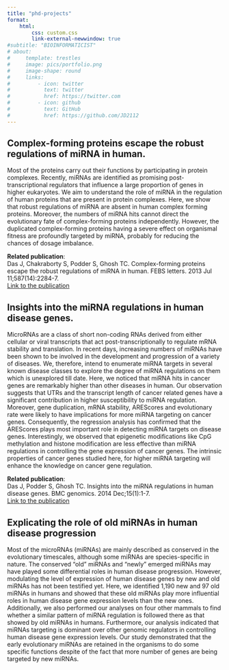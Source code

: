 ```yaml
---
title: "phd-projects"
format:
    html:
        css: custom.css
        link-external-newwindow: true
#subtitle: "BIOINFORMATICIST"
# about:
#     template: trestles
#     image: pics/portfolio.png
#     image-shape: round
#     links: 
#         - icon: twitter
#           text: twitter
#           href: https://twitter.com
#         - icon: github
#           text: GitHub
#           href: https://github.com/JD2112
---
```


## Complex-forming proteins escape the robust regulations of miRNA in human.

Most of the proteins carry out their functions by participating in protein complexes. Recently, miRNAs are identified as promising post-transcriptional regulators that influence a large proportion of genes in higher eukaryotes. We aim to understand the role of miRNA in the regulation of human proteins that are present in
protein complexes. Here, we show that robust regulations of miRNA are absent in human complex forming proteins.
Moreover, the numbers of miRNA hits cannot direct the
evolutionary fate of complex-forming proteins independently.
However, the duplicated complex-forming proteins having a
severe effect on organismal fitness are profoundly targeted by miRNA, probably for reducing the chances of dosage imbalance.

**<span class="word3">Related publication</span>**: \
Das J, Chakraborty S, Podder S, Ghosh TC. <span class="word">Complex-forming proteins escape the robust regulations of miRNA in human</span>. FEBS letters. 2013 Jul 11;587(14):2284-7. \
[Link to the publication](https://www.sciencedirect.com/science/article/pii/S0014579313004419){.external target="_blank"}

## Insights into the miRNA regulations in human disease genes.

MicroRNAs are a class of short non-coding RNAs derived from
either cellular or viral transcripts that act post-transcriptionally to regulate mRNA stability and translation. In recent days, increasing numbers of miRNAs have been shown to be involved in the development and progression of a variety of diseases. We, therefore, intend to enumerate miRNA targets in several known disease classes to explore the degree of miRNA regulations on them which is unexplored till date. Here, we noticed that miRNA hits in cancer genes are remarkably higher than other diseases in human. Our observation suggests that UTRs and the transcript length of cancer related genes have a significant contribution in higher susceptibility to miRNA regulation. Moreover, gene duplication, mRNA stability, AREScores and evolutionary rate were likely to have implications for more miRNA targeting on cancer genes. Consequently, the regression analysis has
confirmed that the AREScores plays most important role in detecting miRNA targets on disease genes. Interestingly, we observed that epigenetic modifications like CpG methylation and histone modification are less effective than miRNA regulations in controlling the gene expression of cancer genes. The intrinsic properties of cancer genes studied here, for higher miRNA targeting will enhance the knowledge on cancer gene regulation.

**<span class="word3">Related publication</span>**: \
Das J, Podder S, Ghosh TC. <span class="word">Insights into the miRNA regulations in human disease genes. BMC genomics</span>. 2014 Dec;15(1):1-7. \
[Link to the publication](https://bmcgenomics.biomedcentral.com/articles/10.1186/1471-2164-15-1010){.external target="_blank"}

## Explicating the role of old miRNAs in human disease progression

Most of the microRNAs (miRNAs) are mainly described as conserved in the evolutionary timescales, although some miRNAs are species-specific in nature. The conserved “old” miRNAs and “newly” emerged miRNAs may have played some differential roles in human disease progression. However, modulating the level of expression of human disease genes by new and old miRNAs has not been testified yet. Here, we identified 1,190 new and 97 old miRNAs in humans and showed that these old miRNAs play more influential roles in human
disease gene expression levels than the new ones. Additionally, we also performed our analyses on four other mammals to find whether a similar pattern of miRNA regulation is followed there as that showed by old miRNAs in humans. Furthermore, our analysis indicated that miRNAs targeting is dominant over other genomic regulators in controlling human disease gene expression levels. Our study demonstrated that the early evolutionary miRNAs are retained in the organisms to do some specific functions despite of the fact that more number of genes are being targeted by new miRNAs.

